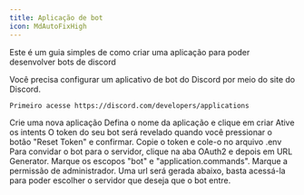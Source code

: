 ```yaml
---
title: Aplicação de bot
icon: MdAutoFixHigh
---
```



Este é um guia simples de como criar uma aplicação para poder desenvolver bots de discord

<Steps>
  <Step>
    Você precisa configurar um aplicativo de bot do Discord por meio do site do Discord.

    Primeiro acesse https://discord.com/developers/applications
  </Step>
  <Step>
    Crie uma nova aplicação
    <ImageZoom src={step01} width={600} alt="setp-01" />
  </Step>
  <Step>
    Defina o nome da aplicação e clique em criar
    <ImageZoom src={step02} width={600} alt="setp-02" />
  </Step>
  <Step>
    Ative os intents
    <ImageZoom src={step03} width={600} alt="setp-03" />
  </Step>
  <Step>
    O token do seu bot será revelado quando você pressionar o botão "Reset Token" e confirmar.
    <ImageZoom src={step04} width={600} alt="setp-04" />
    Copie o token e cole-o no arquivo .env
  </Step>
  <Step>
    Para convidar o bot para o servidor, clique na aba OAuth2 e depois em URL Generator.
Marque os escopos "bot" e "application.commands". Marque a permissão de administrador. Uma url será gerada abaixo, basta acessá-la para poder escolher o servidor que deseja que o bot entre.
    <ImageZoom src={step05} width={600} alt="setp-05" />
    <ImageZoom src={step06} width={600} alt="setp-06" />
  </Step>
</Steps>
